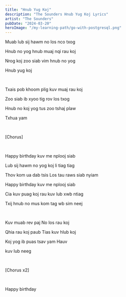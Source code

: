 ```yaml
---
title: "Hnub Yug Koj"
description: "The Sounders Hnub Yug Koj Lyrics"
artist: "The Sounders"
pubDate: "2024-03-20"
heroImage: "/my-learning-path/go-with-postgresql.png"
---
```


Muab lub sij hawm no los nco txog

Hnub no yog hnub muaj nqi rau koj

Nrog koj zoo siab vim hnub no yog

Hnub yug koj

<br />

Txais pob khoom plig kuv muaj rau koj

Zoo siab ib xyoo tig rov los txog

Hnub no koj yog tus zoo tshaj plaw

Txhua yam

<br />

[Chorus]

<br />

Happy birthday kuv me nplooj siab

Lub sij hawm no yog koj li tiag tiag

Thov kom ua dab tsis Los tau raws siab nyiam

Happy birthday kuv me nplooj siab

Cia kuv puag koj rau kuv lub xwb ntiag

Txij hnub no mus kom tag wb sim neej

<br />

Kuv muab rev paj No los rau koj

Qhia rau koj paub Tias kuv hlub koj

Koj yog ib puas tsav yam Hauv

kuv lub neeg

<br />

[Chorus x2]

<br />

Happy birthday
